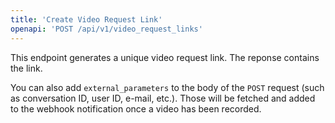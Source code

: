 ```yaml
---
title: 'Create Video Request Link'
openapi: 'POST /api/v1/video_request_links'
---
```


This endpoint generates a unique video request link. The reponse contains the link.

You can also add `external_parameters` to the body of the `POST` request (such as conversation ID, user ID, e-mail, etc.).
Those will be fetched and added to the webhook notification once a video has been recorded.
